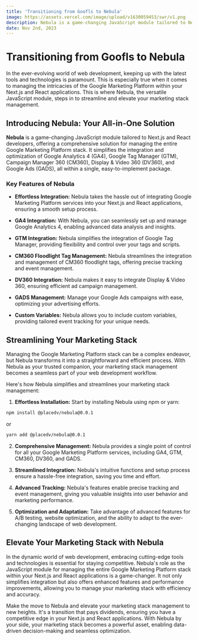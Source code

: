 ```yaml
---
title: 'Transitioning from Goofls to Nebula'
image: https://assets.vercel.com/image/upload/v1630059453/swr/v1.png
description: Nebula is a game-changing JavaScript module tailored to Next.js and React developers, offering a comprehensive solution for managing the entire Google Marketing Platform stack.
date: Nov 2nd, 2023
---
```



# Transitioning from Goofls to Nebula

<Authors date="May 30th, 2023">
    <Author name="Sergio Casolari" />
</Authors>

In the ever-evolving world of web development, keeping up with the latest tools and technologies is paramount. This is especially true when it comes to managing the intricacies of the Google Marketing Platform within your Next.js and React applications. This is where Nebula, the versatile JavaScript module, steps in to streamline and elevate your marketing stack management.

## Introducing Nebula: Your All-in-One Solution

**Nebula** is a game-changing JavaScript module tailored to Next.js and React developers, offering a comprehensive solution for managing the entire Google Marketing Platform stack. It simplifies the integration and optimization of Google Analytics 4 (GA4), Google Tag Manager (GTM), Campaign Manager 360 (CM360), Display & Video 360 (DV360), and Google Ads (GADS), all within a single, easy-to-implement package.

### Key Features of Nebula

- **Effortless Integration:** Nebula takes the hassle out of integrating Google Marketing Platform services into your Next.js and React applications, ensuring a smooth setup process.

- **GA4 Integration:** With Nebula, you can seamlessly set up and manage Google Analytics 4, enabling advanced data analysis and insights.

- **GTM Integration:** Nebula simplifies the integration of Google Tag Manager, providing flexibility and control over your tags and scripts.

- **CM360 Floodlight Tag Management:** Nebula streamlines the integration and management of CM360 floodlight tags, offering precise tracking and event management.

- **DV360 Integration:** Nebula makes it easy to integrate Display & Video 360, ensuring efficient ad campaign management.

- **GADS Management:** Manage your Google Ads campaigns with ease, optimizing your advertising efforts.

- **Custom Variables:** Nebula allows you to include custom variables, providing tailored event tracking for your unique needs.

## Streamlining Your Marketing Stack

Managing the Google Marketing Platform stack can be a complex endeavor, but Nebula transforms it into a straightforward and efficient process. With Nebula as your trusted companion, your marketing stack management becomes a seamless part of your web development workflow.

Here's how Nebula simplifies and streamlines your marketing stack management:

1. **Effortless Installation:** Start by installing Nebula using npm or yarn:

```bash
npm install @placedv/nebula@0.0.1
```

or

```bash
yarn add @placedv/nebula@0.0.1
```

2. **Comprehensive Management:** Nebula provides a single point of control for all your Google Marketing Platform services, including GA4, GTM, CM360, DV360, and GADS.

3. **Streamlined Integration:** Nebula's intuitive functions and setup process ensure a hassle-free integration, saving you time and effort.

4. **Advanced Tracking:** Nebula's features enable precise tracking and event management, giving you valuable insights into user behavior and marketing performance.

5. **Optimization and Adaptation:** Take advantage of advanced features for A/B testing, website optimization, and the ability to adapt to the ever-changing landscape of web development.

## Elevate Your Marketing Stack with Nebula

In the dynamic world of web development, embracing cutting-edge tools and technologies is essential for staying competitive. Nebula's role as the JavaScript module for managing the entire Google Marketing Platform stack within your Next.js and React applications is a game-changer. It not only simplifies integration but also offers enhanced features and performance improvements, allowing you to manage your marketing stack with efficiency and accuracy.

Make the move to Nebula and elevate your marketing stack management to new heights. It's a transition that pays dividends, ensuring you have a competitive edge in your Next.js and React applications. With Nebula by your side, your marketing stack becomes a powerful asset, enabling data-driven decision-making and seamless optimization.
